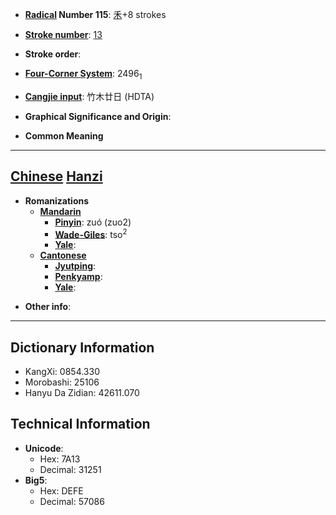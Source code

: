 * '''[[Wiktionary:Chinese radical index| Radical]] Number 115''': [[Wiktionary:Chinese radical index 禾|禾]]+8 strokes

* '''[[Wiktionary:Chinese total strokes index|Stroke number]]''': [[Wiktionary:Chinese total strokes index 13|13]]

* '''Stroke order''': 

* '''[[Wiktionary:Chinese four corner index|Four-Corner System]]''': 2496<sub>1</sub>

* '''[[Wiktionary:Chinese Cangjie index|Cangjie input]]''': 竹木廿日 (HDTA)

* '''Graphical Significance and Origin''': 

* '''Common Meaning'''

----

== [[Chinese]] [[Hanzi]] ==

* '''Romanizations'''
** '''[[Mandarin]]'''
*** '''[[Pinyin]]''': zuó (zuo2)
*** '''[[Wade-Giles]]''': tso<sup>2</sup>
*** '''[[Yale]]''': 
** '''[[Cantonese]]'''
*** '''[[Jyutping]]''':
*** '''[[Penkyamp]]''': 
*** '''[[Yale]]''': 

* '''Other info''': 

----

== Dictionary Information ==

* KangXi: 0854.330
* Morobashi: 25106
* Hanyu Da Zidian: 42611.070

== Technical Information ==

* '''Unicode''':
** Hex: 7A13
** Decimal: 31251
* '''Big5''':
** Hex: DEFE
** Decimal: 57086